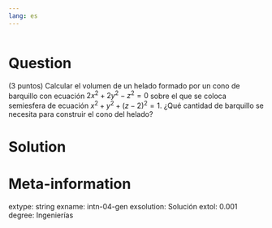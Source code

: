 ```yaml
---
lang: es
---
```


```r
```

Question
========
(3 puntos) Calcular el volumen de un helado formado por un cono de barquillo con ecuación $2x^2+2y^2-z^2=0$ sobre el que se coloca semiesfera de ecuación $x^2+y^2+(z-2)^2 = 1$. ¿Qué cantidad de barquillo se necesita para construir el cono del helado?

Solution
========



Meta-information
================
extype: string
exname: intn-04-gen
exsolution: Solución
extol: 0.001
degree: Ingenierías